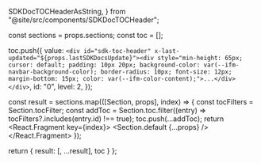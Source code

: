 
  SDKDocTOCHeaderAsString,
} from "@site/src/components/SDKDocTOCHeader";


  const sections = props.sections;
  const toc = [];

  toc.push({
    value: `<div id="sdk-toc-header" x-last-updated="${props.lastSDKDocsUpdate}"><div style="min-height: 65px; cursor: default; padding: 10px 20px; background-color: var(--ifm-navbar-background-color); border-radius: 10px; font-size: 12px; margin-bottom: 15px; color: var(--ifm-color-content);">...</div></div>`,
    id: "0",
    level: 2,
  });

  const result = sections.map(([Section, props], index) => {
    const tocFilters = Section.tocFilter;
    const addToc = Section.toc.filter((entry) => tocFilters?.includes(entry.id) !== true);
    toc.push(...addToc);
    return <React.Fragment key={index}>
      <Section.default {...props} />
      <Gap />
    </React.Fragment>
  });

  return {
    result: [<SDKDocTOCHeader key="header" />, ...result],
    toc
  }
};
